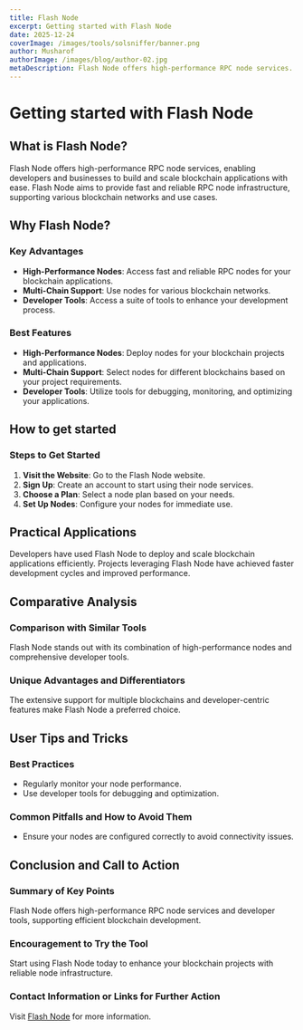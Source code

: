```yaml
---
title: Flash Node
excerpt: Getting started with Flash Node
date: 2025-12-24
coverImage: /images/tools/solsniffer/banner.png
author: Musharof
authorImage: /images/blog/author-02.jpg
metaDescription: Flash Node offers high-performance RPC node services. Learn what it is & get started with it today. Find Dexscreener, Solana Explorer and other tools today.
---
```


# Getting started with Flash Node

## What is Flash Node?

Flash Node offers high-performance RPC node services, enabling developers and businesses to build and scale blockchain applications with ease. Flash Node aims to provide fast and reliable RPC node infrastructure, supporting various blockchain networks and use cases.

## Why Flash Node?

### Key Advantages

- **High-Performance Nodes**: Access fast and reliable RPC nodes for your blockchain applications.
- **Multi-Chain Support**: Use nodes for various blockchain networks.
- **Developer Tools**: Access a suite of tools to enhance your development process.

### Best Features

- **High-Performance Nodes**: Deploy nodes for your blockchain projects and applications.
- **Multi-Chain Support**: Select nodes for different blockchains based on your project requirements.
- **Developer Tools**: Utilize tools for debugging, monitoring, and optimizing your applications.

## How to get started

### Steps to Get Started

1. **Visit the Website**: Go to the Flash Node website.
2. **Sign Up**: Create an account to start using their node services.
3. **Choose a Plan**: Select a node plan based on your needs.
4. **Set Up Nodes**: Configure your nodes for immediate use.

## Practical Applications

Developers have used Flash Node to deploy and scale blockchain applications efficiently. Projects leveraging Flash Node have achieved faster development cycles and improved performance.

## Comparative Analysis

### Comparison with Similar Tools

Flash Node stands out with its combination of high-performance nodes and comprehensive developer tools.

### Unique Advantages and Differentiators

The extensive support for multiple blockchains and developer-centric features make Flash Node a preferred choice.

## User Tips and Tricks

### Best Practices

- Regularly monitor your node performance.
- Use developer tools for debugging and optimization.

### Common Pitfalls and How to Avoid Them

- Ensure your nodes are configured correctly to avoid connectivity issues.

## Conclusion and Call to Action

### Summary of Key Points

Flash Node offers high-performance RPC node services and developer tools, supporting efficient blockchain development.

### Encouragement to Try the Tool

Start using Flash Node today to enhance your blockchain projects with reliable node infrastructure.

### Contact Information or Links for Further Action

Visit [Flash Node](https://example.com) for more information.
